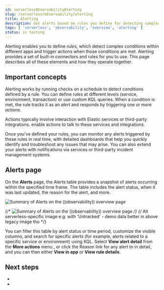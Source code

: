 ```yaml
---
id: serverlessObservabilityAlerting
slug: /serverless/observability/alerting
title: Alerting
description: Get alerts based on rules you define for detecting complex conditions in your applications and services.
tags: [ 'serverless', 'observability', 'overview', 'alerting' ]
status: in testing
---
```




<Testing />

Alerting enables you to define _rules_, which detect complex conditions within different apps and trigger actions when those conditions are met. Alerting provides a set of built-in connectors and rules for you to use. This page describes all of these elements and how they operate together.

## Important concepts

Alerting works by running checks on a schedule to detect conditions defined by a rule. You can define rules at different levels (service, environment, transaction) or use custom KQL queries. When a condition is met, the rule tracks it as an _alert_ and responds by triggering one or more _actions_.

Actions typically involve interaction with Elastic services or third-party integrations. <DocLink id="serverlessObservabilitySendCasesToAnExternalSystem" text="Connectors"/> enable actions to talk to these services and integrations.

Once you've defined your rules, you can monitor any alerts triggered by these rules in real time, with detailed dashboards that help you quickly identify and troubleshoot any issues that may arise. You can also extend your alerts with notifications via services or third-party incident management systems.

## Alerts page

On the **Alerts** page, the Alerts table provides a snapshot of alerts occurring within the specified time frame. The table includes the alert status, when it was last updated, the reason for the alert, and more. 

![Summary of Alerts on the ((observability)) overview page](../images/observability-alerts-overview.png)

{/* ![Summary of Alerts on the ((observability)) overview page](../images/obervability-alerts-view.png) */}
{/* Alt serverless-specific image e.g. with 'Untracked' - demo data better in above legacy image tho */}

You can filter this table by alert status or time period, customize the visible columns, and search for specific alerts (for example, alerts related to a specific service or environment) using KQL. Select **View alert detail** from the **More actions** menu <DocIcon type="boxesHorizontal" title="action menu" />, or click the Reason link for any alert to <DocLink id="serverlessObservabilityViewAlerts" text="view alert"/> in detail, and you can then either **View in app** or **View rule details**.

## Next steps

* <DocLink id="serverlessObservabilityCreateRules" Create and manage rules/>
* <DocLink id="serverlessObservabilityViewAlerts" View alerts/>

<Feedback slug="/serverless/observability/alerting" filepath="docs/alerting/alerting.mdx" />
